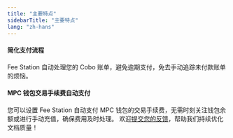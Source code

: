 ```yaml
---
title: "主要特点"
sidebarTitle: "主要特点"
lang: "zh-hans"
---
```


#### 简化支付流程
Fee Station 自动处理您的 Cobo 账单，避免逾期支付，免去手动追踪未付款账单的烦恼。

#### MPC 钱包交易手续费自动支付
您可以设置 Fee Station 自动支付 MPC 钱包的交易手续费，无需时刻关注钱包余额或进行手动充值，确保费用及时处理。
<Tip>欢迎[提交您的反馈](https://forms.zohopublic.com/cobo/form/DocumentFeedbackForm/formperma/QvLOhxJv1_JMsJ-1dleZ8Itb_7rzN-LtgvsDdxosoVI?referrername=manuals)，帮助我们持续优化文档质量！</Tip>